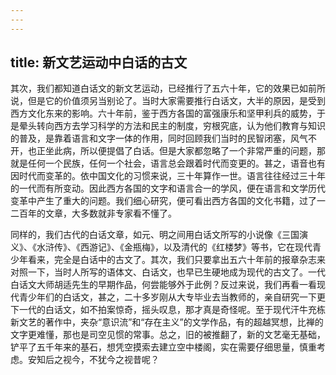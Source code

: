 ```yaml
---
---
---
```

title: 新文艺运动中白话的古文
---




其次，我们都知道白话文的新文艺运动，已经推行了五六十年，它的效果已如前所说，但是它的价值须另当别论了。当时大家需要推行白话文，大半的原因，是受到西方文化东来的影响。六十年前，鉴于西方各国的富强康乐和坚甲利兵的威势，于是晕头转向西方去学习科学的方法和民主的制度，穷根究底，认为他们教育与知识的普及，是靠着语言和文字一体的作用，同时回顾我们当时的民智闭塞，风气不开，也正坐此病，所以便提倡了白话。但是大家都忽略了一个非常严重的问题，那就是任何一个民族，任何一个社会，语言总会跟着时代而变更的。甚之，语音也有因时代而变革的。依中国文化的习惯来说，三十年算作一世。语言往往经过三十年的一代而有所变动。因此西方各国的文字和语言合一的学风，便在语言和文学历代变革中产生了重大的问题。我们细心研究，便可看出西方各国的文化书籍，过了一二百年的文章，大多数就非专家看不懂了。

同样的，我们古代的白话文章，如元、明之间用白话文所写的小说像《三国演义》、《水浒传》、《西游记》、《金瓶梅》，以及清代的《红楼梦》等书，它在现代青少年看来，完全是白话中的古文了。其次，我们只要拿出五六十年前的报章杂志来对照一下，当时人所写的语体文、白话文，也早已生硬地成为现代的古文了。一代白话文大师胡适先生的早期作品，何尝能够外于此例？反过来说，我们再看一看现代青少年们的白话文，甚之，二十多岁刚从大专毕业去当教师的，亲自研究一下更下一代的白话文，如不拍案惊奇，摇头叹息，那才真是奇怪呢。至于现代汗牛充栋新文艺的著作中，夹杂“意识流”和“存在主义”的文学作品，有的超越冥想，比禅的文字更难懂，那也是司空见惯的常事。总之，旧的被推翻了，新的文艺毫无基础，铲平了五千年来的基石，想凭空摸索去建立空中楼阁，实在需要仔细思量，慎重考虑。安知后之视今，不犹今之视昔呢？